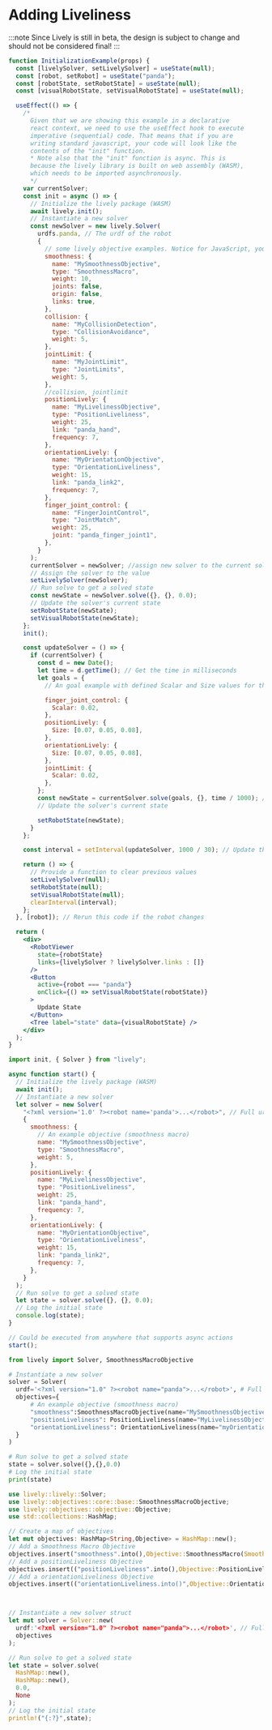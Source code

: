 # Adding Liveliness


:::note
Since Lively is still in beta, the design is subject to change and should not be considered final!
:::

<Tabs>
  <TabItem value="jsx" label="Live">

```jsx live
function InitializationExample(props) {
  const [livelySolver, setLivelySolver] = useState(null);
  const [robot, setRobot] = useState("panda");
  const [robotState, setRobotState] = useState(null);
  const [visualRobotState, setVisualRobotState] = useState(null);

  useEffect(() => {
    /* 
      Given that we are showing this example in a declarative
      react context, we need to use the useEffect hook to execute
      imperative (sequential) code. That means that if you are
      writing standard javascript, your code will look like the
      contents of the "init" function.
      * Note also that the "init" function is async. This is
      because the lively library is built on web assembly (WASM),
      which needs to be imported asynchronously.
      */
    var currentSolver;
    const init = async () => {
      // Initialize the lively package (WASM)
      await lively.init();
      // Instantiate a new solver
      const newSolver = new lively.Solver(
        urdfs.panda, // The urdf of the robot
        {
          // some lively objective examples. Notice for JavaScript, you do not need to import anything for objective. Simply construct an object
          smoothness: {
            name: "MySmoothnessObjective",
            type: "SmoothnessMacro",
            weight: 10,
            joints: false,
            origin: false,
            links: true,
          },
          collision: {
            name: "MyCollisionDetection",
            type: "CollisionAvoidance",
            weight: 5,
          },
          jointLimit: {
            name: "MyJointLimit",
            type: "JointLimits",
            weight: 5,
          },
          //collision, jointlimit
          positionLively: {
            name: "MyLivelinessObjective",
            type: "PositionLiveliness",
            weight: 25,
            link: "panda_hand",
            frequency: 7,
          },
          orientationLively: {
            name: "MyOrientationObjective",
            type: "OrientationLiveliness",
            weight: 15,
            link: "panda_link2",
            frequency: 7,
          },
          finger_joint_control: {
            name: "FingerJointControl",
            type: "JointMatch",
            weight: 25,
            joint: "panda_finger_joint1",
          },
        }
      );
      currentSolver = newSolver; //assign new solver to the current solver in use
      // Assign the solver to the value
      setLivelySolver(newSolver);
      // Run solve to get a solved state
      const newState = newSolver.solve({}, {}, 0.0);
      // Update the solver's current state
      setRobotState(newState);
      setVisualRobotState(newState);
    };
    init();

    const updateSolver = () => {
      if (currentSolver) {
        const d = new Date();
        let time = d.getTime(); // Get the time in milliseconds
        let goals = {
          // An goal example with defined Scalar and Size values for the lively objectives

          finger_joint_control: {
            Scalar: 0.02,
          },
          positionLively: {
            Size: [0.07, 0.05, 0.08],
          },
          orientationLively: {
            Size: [0.07, 0.05, 0.08],
          },
          jointLimit: {
            Scalar: 0.02,
          },
        };
        const newState = currentSolver.solve(goals, {}, time / 1000); // Convert the time to second
        // Update the solver's current state

        setRobotState(newState);
      }
    };

    const interval = setInterval(updateSolver, 1000 / 30); // Update the solver 30fps

    return () => {
      // Provide a function to clear previous values
      setLivelySolver(null);
      setRobotState(null);
      setVisualRobotState(null);
      clearInterval(interval);
    };
  }, [robot]); // Rerun this code if the robot changes

  return (
    <div>
      <RobotViewer
        state={robotState}
        links={livelySolver ? livelySolver.links : []}
      />
      <Button
        active={robot === "panda"}
        onClick={() => setVisualRobotState(robotState)}
      >
        Update State
      </Button>
      <Tree label="state" data={visualRobotState} />
    </div>
  );
}
```

  </TabItem>

  <TabItem value="js" label="Javascript">

```js
import init, { Solver } from "lively";

async function start() {
  // Initialize the lively package (WASM)
  await init();
  // Instantiate a new solver
  let solver = new Solver(
    "<?xml version='1.0' ?><robot name='panda'>...</robot>", // Full urdf as a string
    {
      smoothness: {
        // An example objective (smoothness macro)
        name: "MySmoothnessObjective",
        type: "SmoothnessMacro",
        weight: 5,
      },
      positionLively: {
        name: "MyLivelinessObjective",
        type: "PositionLiveliness",
        weight: 25,
        link: "panda_hand",
        frequency: 7,
      },
      orientationLively: {
        name: "MyOrientationObjective",
        type: "OrientationLiveliness",
        weight: 15,
        link: "panda_link2",
        frequency: 7,
      },
    }
  );
  // Run solve to get a solved state
  let state = solver.solve({}, {}, 0.0);
  // Log the initial state
  console.log(state);
}

// Could be executed from anywhere that supports async actions
start();
```

  </TabItem>

  <TabItem value="py" label="Python">

```py
from lively import Solver, SmoothnessMacroObjective

# Instantiate a new solver
solver = Solver(
  urdf='<?xml version="1.0" ?><robot name="panda">...</robot>', # Full urdf as a string
  objectives={
      # An example objective (smoothness macro)
      "smoothness":SmoothnessMacroObjective(name="MySmoothnessObjective",weight=5),
      "positionLiveliness": PositionLiveliness(name="MyLivelinessObjective",link="panda_hand",frequency=7,weight=25),
      "orientationLiveliness": OrientationLiveliness(name="myOrientationLiveliness",link="panda_link2",frequency=7,weight=15)
  }
)

# Run solve to get a solved state
state = solver.solve({},{},0.0)
# Log the initial state
print(state)
```

  </TabItem>

  <TabItem value="rs" label="Rust">

```rust
use lively::lively::Solver;
use lively::objectives::core::base::SmoothnessMacroObjective;
use lively::objectives::objective::Objective;
use std::collections::HashMap;

// Create a map of objectives
let mut objectives: HashMap<String,Objective> = HashMap::new();
// Add a Smoothness Macro Objective
objectives.insert("smoothness".into(),Objective::SmoothnessMacro(SmoothnessMacroObjective::new("MySmoothnessObjective",5.0)));
// Add a positionLiveliness Objective
objectives.insert(("positionLiveliness".into(),Objective::PositionLiveliness(PositionLiveliness::new("MyLivelinessObjective",25,"panda_hand",7))));
// Add a orientationLiveliness Objective
objectives.insert(("orientationLiveliness.into()",Objective::OrientationLiveliness(OrientationLiveliness::new("MyOrientationlinessObjective",15,"panda_link2",7))));



// Instantiate a new solver struct
let mut solver = Solver::new(
  urdf:'<?xml version="1.0" ?><robot name="panda">...</robot>', // Full urdf as a string
  objectives
);

// Run solve to get a solved state
let state = solver.solve(
  HashMap::new(),
  HashMap::new(),
  0.0,
  None
);
// Log the initial state
println!("{:?}",state);
```

  </TabItem>

</Tabs>
